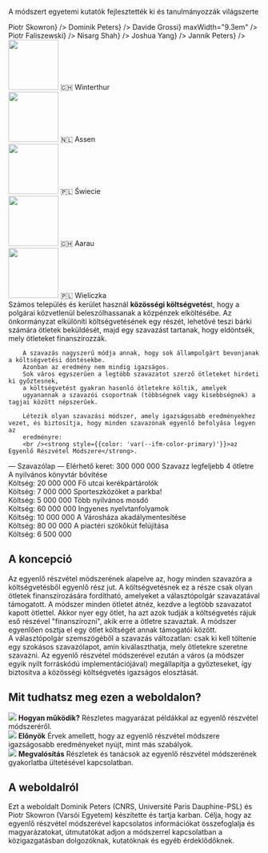 
<section className={styles.universityLogos}>
    <p>A módszert egyetemi kutatók fejlesztették ki és tanulmányozzák világszerte</p>
    <div className={styles.logoList}>
        <UniversityLogo logo="logo-warsaw-en.svg" uniName="Varsói Egyetem" link={<a href="https://www.mimuw.edu.pl/~ps219737/">Piotr Skowron</a>} />
        <UniversityLogo logo="logo-cnrs.svg" uniName="CNRS, Franciaország" link={<a href="http://dominik-peters.de/">Dominik Peters</a>} />
        <UniversityLogo logo="logo-groningen-en.svg" uniName="Groningeni Egyetem" link={<a href="https://davidegrossi.me/">Davide Grossi</a>} maxWidth="9.3em" />
        <UniversityLogo logo="logo-agh.svg" uniName="AGH Tudományos és Műszaki Egyetem, Krakkó" link={<a href="https://home.agh.edu.pl/~faliszew/">Piotr Faliszewski</a>} />
        <UniversityLogo logo="logo-toronto.svg" uniName="Torontói Egyetem" link={<a href="https://www.cs.toronto.edu/~nisarg/index.html">Nisarg Shah</a>} />
        <UniversityLogo logo="logo-eth.svg" uniName="ETH Zürich" link={<a href="https://democracy.dsi.uzh.ch/member/joshua-yang/">Joshua Yang</a>} />
        <UniversityLogo logo="logo-tu-berlin.svg" uniName="TU Berlin" link={<a href="https://sites.google.com/view/jannikpeters">Jannik Peters</a>} />
    </div>
</section>

<section className={[styles.contentSection, styles.cities2023].join(' ')}>
  <div className={styles.columns}>
    <div>
      <Link to="https://kulturkomitee.win/infos/gefoerderte-projekte/"><img src={useBaseUrl('/img/winterthur.png')} width="100" height="100" /></Link>
      <Link to="https://kulturkomitee.win/infos/gefoerderte-projekte/">🇨🇭 Winterthur</Link>
    </div>
    <div>
      <Link to="https://www.assen.nl/top-idee-kom-ermee"><img src={useBaseUrl('/img/assen.png')} width="100" height="100" /></Link>
      <Link to="https://www.assen.nl/top-idee-kom-ermee">🇳🇱 Assen</Link>
    </div>
    <div>
      <Link to="elections/swiecie-2024"><img src={useBaseUrl('/img/swiecie.png')} width="100" height="100" /></Link>
      <Link to="elections/swiecie-2024">🇵🇱 Świecie</Link>
    </div>
    <div>
      <Link to="elections/aarau-2023"><img src={useBaseUrl('/img/aarau.jpg')} width="100" height="100" /></Link>
      <Link to="elections/aarau-2023">🇨🇭 Aarau</Link>
    </div>
    <div>
      <Link to="elections/zielony-milion"><img src={useBaseUrl('/img/wielieczka.jpg')} width="100" height="100" /></Link>
      <Link to="elections/zielony-milion">🇵🇱 Wieliczka</Link>
    </div>
  </div>
</section>

<section className={styles.contentSectionFlex}>
  <div className={styles.ballotExplanation}>
        Számos település és kerület használ <strong style={{color: 'var(--ifm-color-primary)'}}>közösségi költségvetés</strong>t, hogy a polgárai közvetlenül beleszólhassanak a közpénzek elköltésébe.
        Az önkormányzat elkülöníti költségvetésének egy részét,
        lehetővé teszi bárki számára ötletek beküldését, majd
        egy szavazást tartanak, hogy eldöntsék, mely ötleteket finanszírozzák.
       
        A szavazás nagyszerű módja annak, hogy sok állampolgárt bevonjanak a költségvetési döntésekbe.
        Azonban az eredmény nem mindig igazságos.
        Sok város egyszerűen a legtöbb szavazatot szerző ötleteket hirdeti ki győztesnek,
        a költségvetést gyakran hasonló ötletekre költik, amelyek
        ugyanannak a szavazói csoportnak (többségnek vagy kisebbségnek) a tagjai között népszerűek.
       
        Létezik olyan szavazási módszer, amely igazságosabb eredményekhez vezet, és biztosítja, hogy minden szavazónak egyenlő befolyása legyen az
        eredményre:
        <br /><strong style={{color: 'var(--ifm-color-primary)'}}>az Egyenlő Részvétel Módszere</strong>.
  </div>
  <div className={styles.approvalBallotExample}>
      <span style={{fontWeight: 500, fontSize: '110%'}}>&mdash; Szavazólap &mdash;</span>
      <span>Elérhető keret: 300 000 000 <CurrencySymbol/></span>
      <span style={{fontStyle: 'italic', marginBottom: '5px'}}>Szavazz legfeljebb 4 ötletre</span>
      <BallotExampleOption selected>A nyilvános könyvtár bővítése <br /> Költség: 20 000 000 <CurrencySymbol/></BallotExampleOption>
      <BallotExampleOption>Fő utcai kerékpártárolók <br /> Költség: 7 000 000 <CurrencySymbol/></BallotExampleOption>
      <BallotExampleOption selected>Sporteszközöket a parkba! <br /> Költség: 5 000 000 <CurrencySymbol/></BallotExampleOption>
      <BallotExampleOption selected>Több nyilvános mosdó <br /> Költség: 60 000 000 <CurrencySymbol/></BallotExampleOption>
      <BallotExampleOption>Ingyenes nyelvtanfolyamok <br /> Költség: 10 000 000 <CurrencySymbol/></BallotExampleOption>
      <BallotExampleOption>A Városháza akadálymentesítése <br /> Költség: 80 00 000 <CurrencySymbol/></BallotExampleOption>
      <BallotExampleOption>A piactéri szökőkút felújítása <br /> Költség: 6 500 000 <CurrencySymbol/></BallotExampleOption>
  </div>
</section>

<section className={styles.contentSection}>
  <h2>A koncepció</h2>
      Az egyenlő részvétel módszerének alapelve az, hogy minden szavazóra a költségvetésből egyenlő rész jut.
      A költségvetésnek ez a része csak olyan ötletek finanszírozására fordítható, amelyeket a választópolgár szavazatával támogatott.
      A módszer minden ötletet átnéz, kezdve a legtöbb szavazatot kapott ötlettel.
      Akkor nyer egy ötlet, ha azt azok tudják a költségvetés rájuk eső részével "finanszírozni", akik erre a ötletre szavaztak.
      A módszer egyenlően osztja el egy ötlet költségét annak támogatói között.
  <div className={styles.sankeyImage}>
      <div className={styles.sankeyContainer}>
        <Sankey />
      </div>
  </div>
      A választópolgár szemszögéből a szavazás változatlan: csak ki kell töltenie egy szokásos szavazólapot,
      amin kiválaszthatja, mely ötletekre szeretne szavazni. Az egyenlő részvétel módszerével ezután a város
      (a módszer egyik nyílt forráskódú implementációjával) megállapítja a győzteseket, így biztosítva a közösségi költségvetés igazságos elosztását.
</section>

<section className={styles.contentSection}>
  <h2>Mit tudhatsz meg ezen a weboldalon?</h2>
  <div className={styles.columns}>
    <div>
      <Link to="explanation"><img src={useBaseUrl('/img/fund.svg')}/></Link>
      <Link to="explanation"><strong>Hogyan működik?</strong></Link>
      <Link to="explanation"><span>Részletes magyarázat példákkal az egyenlő részvétel módszeréről.</span></Link>
    </div>
    <div>
      <Link to="benefits"><img src={useBaseUrl('/img/growth.svg')}/></Link>
      <Link to="benefits"><strong>Előnyök</strong></Link>
      <Link to="benefits"><span>Érvek amellett, hogy az egyenlő részvétel módszere igazságosabb eredményeket nyújt, mint más szabályok.</span></Link>
    </div>
    <div>
      <Link to="implementation"><img src={useBaseUrl('/img/clipboard.svg')}/></Link>
      <Link to="implementation"><strong>Megvalósítás</strong></Link>
      <Link to="implementation"><span>Részletek és tanácsok az egyenlő részvétel módszerének gyakorlatba ültetésével kapcsolatban.</span></Link>
    </div>
  </div>
</section>

<section className={styles.contentSection}>
  <h2>A weboldalról</h2>
  <p style={{ fontSize: '1.2em' }}>Ezt a weboldalt <Link to="contacts">Dominik Peters (CNRS, Université Paris Dauphine-PSL) és Piotr Skowron (Varsói Egyetem)</Link> készítette és tartja karban.
      Célja, hogy az egyenlő részvétel módszerével kapcsolatos információkat összefoglalja és magyarázatokat, útmutatókat adjon a módszerrel kapcsolatban a közigazgatásban dolgozóknak, kutatóknak és egyéb érdeklődőknek.</p>
  
</section>
